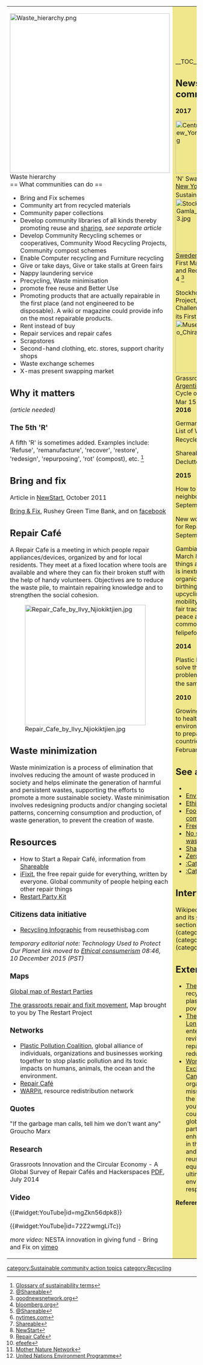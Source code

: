 {| cellpadding="8" cellspacing="0"
|- valign="top" 
| style="background:white" width="52%"|
[[File:Waste hierarchy.png|424px]]
Waste hierarchy {{W|Waste hierarchy}}<br clear=left>
== What communities can do ==
{{topico}}
* Bring and Fix schemes
* Community art from recycled materials
* Community paper collections
* Develop community libraries of all kinds thereby promoting reuse and [[sharing]], ''see separate article''
* Develop Community Recycling schemes or cooperatives, Community Wood Recycling Projects, Community compost schemes
* Enable Computer recycling and Furniture recycling
* Give or take days, Give or take stalls at Green fairs
* Nappy laundering service
* Precycling, Waste minimisation
* promote free reuse and Better Use
* Promoting products that are actually repairable in the first place (and not engineered to be disposable). A wiki or magazine could provide info on the most repairable products.
* Rent instead of buy
* Repair services and repair cafes
* Scrapstores
* Second-hand clothing, etc. stores, support charity shops
* Waste exchange schemes
* X-mas present swapping market

== Why it matters ==

''(article needed)''

=== The 5th 'R' ===

A fifth 'R' is sometimes added. Examples include: 'Refuse', 'remanufacture', 'recover', 'restore', 'redesign', 'repurposing', 'rot' (compost), etc. <ref>[[Glossary of sustainability terms]]</ref>

== Bring and fix ==

Article in [http://newstartmag.co.uk/features/bring-fix/ NewStart], October 2011

[http://www.rgtb.org.uk/bringnfix/index.html Bring & Fix], Rushey Green Time Bank, and on [https://www.facebook.com/pages/Bring-and-Fix/240807815996877 facebook]

== Repair Café ==

A Repair Cafe is a meeting in which people repair appliances/devices, organized by and for local residents. They meet at a fixed location where tools are available and where they can fix their broken stuff with the help of handy volunteers. Objectives are to reduce the waste pile, to maintain repairing knowledge and to strengthen the social cohesion. {{W|Repair Café}}

[[File:Repair Cafe by Ilvy Njiokiktjien.jpg|320px]]

== Waste minimization ==

Waste minimization is a process of elimination that involves reducing the amount of waste produced in society and helps eliminate the generation of harmful and persistent wastes, supporting the efforts to promote a more sustainable society. Waste minimisation involves redesigning products and/or changing societal patterns, concerning consumption and production, of waste generation, to prevent the creation of waste. {{W|Waste minimization}}

== Resources ==
*How to Start a Repair Café, information from [http://www.shareable.net/blog/how-to-start-a-repair-cafe Shareable]
*[https://www.ifixit.com/ iFixit], the free repair guide for everything, written by everyone. Global community of people helping each other repair things
*[http://therestartproject.org/restartparty/ Restart Party Kit]

=== Citizens data initiative ===

*[http://www.reusethisbag.com/reusable-bag-infographics/all-about-recycling.php Recycling Infographic] from reusethisbag.com

''temporary editorial note: Technology Used to Protect Our Planet link moved to [[Ethical consumerism]] 08:46, 10 December 2015 (PST)''

=== Maps ===

[http://therestartproject.org/global-map-of-restart-parties/ Global map of Restart Parties]

[https://repair.crowdmap.com/ The grassroots repair and fixit movement], Map brought to you by The Restart Project

=== Networks ===
*[http://plasticpollutioncoalition.org/ Plastic Pollution Coalition], global alliance of individuals, organizations and businesses working together to stop plastic pollution and its toxic impacts on humans, animals, the ocean and the environment.
*[http://repaircafe.org/en/ Repair Café]
*[https://www.warp-it.co.uk/ WARPit], resource redistribution network

=== Quotes ===

"If the garbage man calls, tell him we don't want any" Groucho Marx

=== Research ===

Grassroots Innovation and the Circular Economy - A Global Survey of Repair Cafés and Hackerspaces [http://cfsd.org.uk/site-pdfs/circular-economy-and-grassroots-innovation/Survey-of-Repair-Cafes-and-Hackerspaces.pdf PDF], July 2014

=== Video ===

{{#widget:YouTube|id=mgZkn56dpk8}}

{{#widget:YouTube|id=72Z2wmgLiTc}}

''more video:'' NESTA innovation in giving fund - Bring and Fix on [https://vimeo.com/30516976 vimeo]

| style="background:khaki" |

__TOC__

== News and comment ==

'''2017'''

[[File:Central Park New York City1.jpg|140px|left]]
Stop 'N' Swap Events Make [[New York City]] More Sustainable, Apr 26 <ref>[http://www.shareable.net/blog/stop-n-swap-events-make-new-york-city-more-sustainable @Shareable]</ref><br clear=left>

[[File:Stockholm-Gamla Stan-3.jpg|140px|left]]
[[Sweden]]: Opens World’s First Mall for Repaired and Recycled Goods, Apr 4 <ref>[http://www.goodnewsnetwork.org/sweden-opens-worlds-first-mall-repaired-recycled-goods/ goodnewsnetwork.org]</ref>

Stockholm Biochar Project, a Mayors Challenge Winner, Opens its First Plant, Mar 29 <ref>[https://www.bloomberg.org/blog/stockholm-biochar-project-mayors-challenge-winner-opens-first-plant/ bloomberg.org]</ref><br clear=left>

[[File:Museo Botánico Chirau Mita.jpg|140px|left]]
A Grassroots Repair Club in [[Argentina]] is Breaking the Cycle of Consumerism, Mar 15 <ref>[http://www.shareable.net/blog/a-grassroots-repair-club-in-argentina-is-breaking-the-cycle-of-consumerism @Shareable]</ref><br clear=left>

'''2016'''

Germany Gleefully Leads List of World’s Top Recyclers, Nov 28 <ref>[http://www.nytimes.com/2016/11/28/world/what-in-the-world/germany-gleefully-leads-list-of-worlds-top-recyclers.html nytimes.com]</ref>

Shareable's Top 17 Decluttering Tips, Aug 3 <ref>[http://www.shareable.net/blog/shareables-top-17-decluttering-tips Shareable]</ref>

'''2015'''

How to upcycle your neighbourhood, September 17 <ref>[http://newstartmag.co.uk/features/how-to-upcycle-your-neighbourhood/ NewStart]</ref>

New worldwide website for Repair Café, September 9 <ref>[http://repaircafe.org/en/new-worldwide-website-for-repair-cafe/ Repair Café]</ref> 

Gambiarra: repair culture, March 8. "Repairing things as a cultural trend is inextricably related to organic food, natural birthing, cultural diversity, upcycling, sustainable mobility, urban farming, fair trade, culture of peace and digital commons." by felipefonseca <ref>[http://efeefe.no-ip.org/livro/repair-culture/gambiarra efeefe]</ref>

'''2014'''

Plastic Bank: How to solve the plastic pollution problem and poverty at the same time, April 10 <ref>[http://www.mnn.com/leaderboard/stories/plastic-bank-how-to-solve-the-plastic-pollution-problem-and-poverty-at-the-same Mother Nature Network]</ref>

'''2010''' 

Growing e-waste threat to health and the environment. Urgent need to prepare developing countries, says UN, 22 February <ref>[http://www.unep.org/Documents.Multilingual/Default.asp?DocumentID=612&ArticleID=6471&l=en&t=long United Nations Environment Programme]</ref>

== See also ==
*{{localtopic}}
*[[Environment quality]]
*[[Ethical consumerism]]
*[[Food, sustainable community action]]
*[[Free stuff]]
*[[No such thing as waste]]
*[[Sharing]]
*[[Zero waste towns]]
*[[:Category:Recycling]]
*[[:Category:Composting]]

== Interwiki links ==
Wikipedia: [[wikipedia:Zero waste|Zero waste]] and its [[wikipedia:Zero waste#Governance|Governance]] section, [[wikipedia:Category:Waste reduction|Waste reduction]] (category), [[wikipedia:Category:Reuse|Reuse]] (category), [[wikipedia:Category:Recycling|Recycling]] (category),

== External links ==
*[http://plasticbank.org/ The Plastic Bank], recycling to reduce plastic waste and poverty
*[http://therestartproject.org/ The Restart Project], [[London]]-based social enterprise aiming to revive electronics repair in order to reduce waste
*[http://www.worldcomputerexchange.org/ World Computer Exchange], [[USA]] and [[Canada]] based charity organization whose mission is "to reduce the digital divide for youth in developing countries, to use our global network of partnerships to enhance communities in these countries, and to promote the reuse of electronic equipment and its ultimate disposal in an environmentally responsible manner." {{W|World Computer Exchange}}


'''References'''
{{Attrib sca ref|Reduce, reuse, repair & recycle}}
<references/>
|}


{{scaendmenu}}
[[category:Sustainable community action topics]]
[[category:Recycling]]